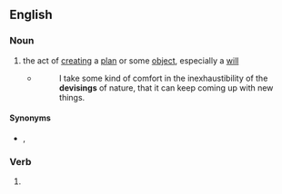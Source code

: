 ==English==

===Noun===
{{en-noun|~}}

# the act of [[creating]] a [[plan]] or some [[object]], especially a [[will]]
#* {{w|A. R. Ammons}}
#*: I take some kind of comfort in the inexhaustibility of the '''devisings''' of nature, that it can keep coming up with new things.

====Synonyms====
* {{l|en|fashioning}}, {{l|en|making}}

===Verb===
{{head|en|verb form}}

# {{present participle of|devise|lang=en|nocat=1}}